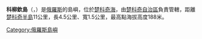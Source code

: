 {{Infobox islands
| name = 科柳欽島
| local name = {{lang|ru|Остров Колючин}}
| native name = 
| image name = Kolyuchin.PNG
| image caption    = 科柳欽島
| map image = Chukchi Sea5KOI.png
| map caption      = 科柳欽島的位置
| location  = 
| coordinates      = {{coord|67|28|N|174|37|W|region:RU_type:isle_source:nlwiki}}
| area_km2         = 
| length_km        = 4.5
| width_km         = 1.5
| elevation_m      = 188
| population       = 0
| country          = {{RUS}}
}}

'''科柳欽島'''（{{lang-ru|Остров Колючин}}，{{lang-en|Kolyuchin Island}}）是[[俄羅斯|俄羅斯]]的島嶼，位於[[楚科奇海|楚科奇海]]，由[[楚科奇自治區|楚科奇自治區]]負責管轄，距離[[楚科奇半島|楚科奇半島]]11公里，長4.5公里、寬1.5公里，最高點海拔高度188米。

[[Category:俄羅斯島嶼|Category:俄羅斯島嶼]]
{{Russia-geo-stub}}